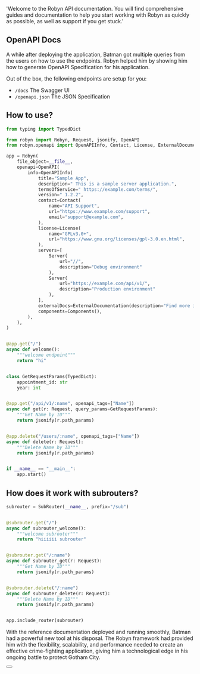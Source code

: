   'Welcome to the Robyn API documentation. You will find comprehensive guides and documentation to help you start working with Robyn as quickly as possible, as well as support if you get stuck.'


## OpenAPI Docs

A while after deploying the application, Batman got multiple queries from the users on how to use the endpoints. Robyn helped him by showing him how to generate OpenAPI Specification for his application.

Out of the box, the following endpoints are setup for you:

- `/docs` The Swagger UI
- `/openapi.json` The JSON Specification

## How to use?

```python {{ title: 'OpenAPI' }}
from typing import TypedDict

from robyn import Robyn, Request, jsonify, OpenAPI
from robyn.openapi import OpenAPIInfo, Contact, License, ExternalDocumentation, Components

app = Robyn(
    file_object=__file__,
    openapi=OpenAPI(
        info=OpenAPIInfo(
            title="Sample App",
            description=" This is a sample server application.",
            termsOfService=" https://example.com/terms/",
            version=" 1.2.2",
            contact=Contact(
                name="API Support",
                url="https://www.example.com/support",
                email="support@example.com",
            ),
            license=License(
                name="GPLv3.0+",
                url="https://www.gnu.org/licenses/gpl-3.0.en.html",
            ),
            servers=[
                Server(
                    url="//",
                    description="Debug environment"
                ),
                Server(
                    url="https://example.com/api/v1/",
                    description="Production environment"
                ),
            ],
            externalDocs=ExternalDocumentation(description="Find more info here", url="https://example.com/"),
            components=Components(),
        ),
    ),
)


@app.get("/")
async def welcome():
    """welcome endpoint"""
    return "hi"


class GetRequestParams(TypedDict):
    appointment_id: str
    year: int


@app.get("/api/v1/:name", openapi_tags=["Name"])
async def get(r: Request, query_params=GetRequestParams):
    """Get Name by ID"""
    return jsonify(r.path_params)


@app.delete("/users/:name", openapi_tags=["Name"])
async def delete(r: Request):
    """Delete Name by ID"""
    return jsonify(r.path_params)


if __name__ == "__main__":
    app.start()
```

## How does it work with subrouters?

```python {{ title: 'OpenAPI Subrouters' }}
subrouter = SubRouter(__name__, prefix="/sub")


@subrouter.get("/")
async def subrouter_welcome():
    """welcome subrouter"""
    return "hiiiiii subrouter"


@subrouter.get("/:name")
async def subrouter_get(r: Request):
    """Get Name by ID"""
    return jsonify(r.path_params)


@subrouter.delete("/:name")
async def subrouter_delete(r: Request):
    """Delete Name by ID"""
    return jsonify(r.path_params)


app.include_router(subrouter)
```

With the reference documentation deployed and running smoothly, Batman had a powerful new tool at his disposal. The Robyn framework had provided him with the flexibility, scalability, and performance needed to create an effective crime-fighting application, giving him a technological edge in his ongoing battle to protect Gotham City.


<div className="not-prose">
  <Button
    href="/documentation/example_app/templates"
    variant="text"
    arrow="right"
    children="Templates"
  />
</div>



